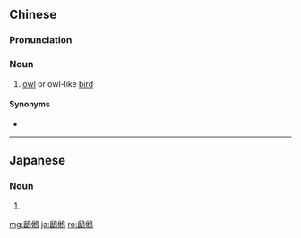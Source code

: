 {{also|鸱鸺}}
==Chinese==
{{zh-forms|s=鸱鸺}}

===Pronunciation===
{{zh-pron
|m=chīxiū
|c=ci1 jau1
|mc=y
|oc=y
|cat=n
}}

===Noun===
{{zh-noun}}

# {{lb|zh|literary}} [[owl]] or owl-like [[bird]]

====Synonyms====
* {{zh-l|貓頭鷹}}

----

==Japanese==
{{ja-kanjitab|yomi=irr|sort=みみずく}}

===Noun===
{{ja-noun|みみずく|ミミズク}}

# {{alternative spelling of|木菟|lang=ja}}

[[mg:鴟鵂]]
[[ja:鴟鵂]]
[[ro:鴟鵂]]